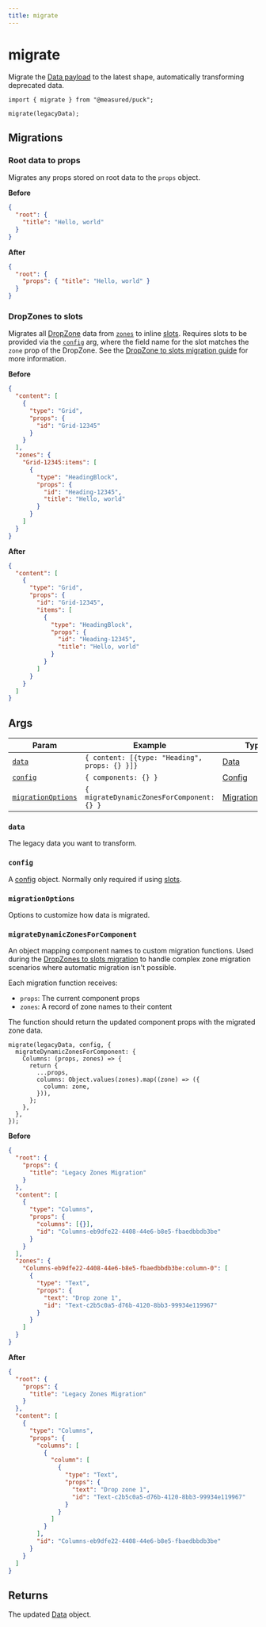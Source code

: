 ```yaml
---
title: migrate
---
```


# migrate

Migrate the [Data payload](/docs/api-reference/data-model/data) to the latest shape, automatically transforming deprecated data.

```tsx copy showLineNumbers {7-10}
import { migrate } from "@measured/puck";

migrate(legacyData);
```

## Migrations

### Root data to props

Migrates any props stored on root data to the `props` object.

**Before**

```json
{
  "root": {
    "title": "Hello, world"
  }
}
```

**After**

```json
{
  "root": {
    "props": { "title": "Hello, world" }
  }
}
```

### DropZones to slots

Migrates all [DropZone](/docs/api-reference/components/drop-zone) data from [`zones`](/docs/api-reference/data-model/data#zones) to inline [slots](/docs/api-reference/fields/slot). Requires slots to be provided via the [`config`](#config) arg, where the field name for the slot matches the `zone` prop of the DropZone. See the [DropZone to slots migration guide](/docs/guides/migrations/dropzones-to-slots) for more information.

**Before**

```json showLineNumbers {10-20}
{
  "content": [
    {
      "type": "Grid",
      "props": {
        "id": "Grid-12345"
      }
    }
  ],
  "zones": {
    "Grid-12345:items": [
      {
        "type": "HeadingBlock",
        "props": {
          "id": "Heading-12345",
          "title": "Hello, world"
        }
      }
    ]
  }
}
```

**After**

```json showLineNumbers {7-15}
{
  "content": [
    {
      "type": "Grid",
      "props": {
        "id": "Grid-12345",
        "items": [
          {
            "type": "HeadingBlock",
            "props": {
              "id": "Heading-12345",
              "title": "Hello, world"
            }
          }
        ]
      }
    }
  ]
}
```

## Args

| Param                                   | Example                                       | Type                                               | Status   |
| --------------------------------------- | --------------------------------------------- | -------------------------------------------------- | -------- |
| [`data`](#data)                         | `{ content: [{type: "Heading", props: {} }]}` | [Data](/docs/api-reference/data-model/data)        | Required |
| [`config`](#config)                     | `{ components: {} }`                          | [Config](/docs/api-reference/configuration/config) | -        |
| [`migrationOptions`](#migrationoptions) | `{ migrateDynamicZonesForComponent: {} }`     | [MigrationOptions](#migrationoptions-type)         | -        |

### `data`

The legacy data you want to transform.

### `config`

A [config](/docs/api-reference/configuration/config) object. Normally only required if using [slots](/docs/api-reference/fields/slot).

### `migrationOptions`

Options to customize how data is migrated.

### `migrateDynamicZonesForComponent`

An object mapping component names to custom migration functions. Used during the [DropZones to slots migration](#dropzones-to-slots) to handle complex zone migration scenarios where automatic migration isn't possible.

Each migration function receives:

- `props`: The current component props
- `zones`: A record of zone names to their content

The function should return the updated component props with the migrated zone data.

```tsx
migrate(legacyData, config, {
  migrateDynamicZonesForComponent: {
    Columns: (props, zones) => {
      return {
        ...props,
        columns: Object.values(zones).map((zone) => ({
          column: zone,
        })),
      };
    },
  },
});
```

**Before**

```json showLineNumbers {10-20}
{
  "root": {
    "props": {
      "title": "Legacy Zones Migration"
    }
  },
  "content": [
    {
      "type": "Columns",
      "props": {
        "columns": [{}],
        "id": "Columns-eb9dfe22-4408-44e6-b8e5-fbaedbbdb3be"
      }
    }
  ],
  "zones": {
    "Columns-eb9dfe22-4408-44e6-b8e5-fbaedbbdb3be:column-0": [
      {
        "type": "Text",
        "props": {
          "text": "Drop zone 1",
          "id": "Text-c2b5c0a5-d76b-4120-8bb3-99934e119967"
        }
      }
    ]
  }
}
```

**After**

```json showLineNumbers {10-20}
{
  "root": {
    "props": {
      "title": "Legacy Zones Migration"
    }
  },
  "content": [
    {
      "type": "Columns",
      "props": {
        "columns": [
          {
            "column": [
              {
                "type": "Text",
                "props": {
                  "text": "Drop zone 1",
                  "id": "Text-c2b5c0a5-d76b-4120-8bb3-99934e119967"
                }
              }
            ]
          }
        ],
        "id": "Columns-eb9dfe22-4408-44e6-b8e5-fbaedbbdb3be"
      }
    }
  ]
}
```

## Returns

The updated [Data](/docs/api-reference/data-model/data) object.
